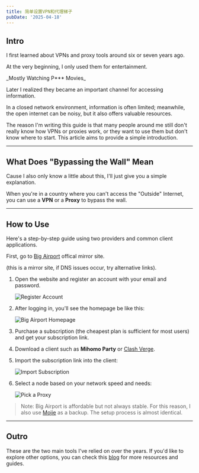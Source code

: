 ```yaml
---
title: 简单设置VPN和代理梯子
pubDate: '2025-04-18'
---
```



## Intro

I first learned about VPNs and proxy tools around six or seven years ago.

At the very beginning, I only used them for entertainment.

<Callout type="info" title="Info" collapsible close>
  _Mostly Watching P*** Movies_
</Callout>

Later I realized they became an important channel for accessing information.

In a closed network environment, information is often limited; meanwhile, the open internet can be noisy, but it also offers valuable resources.

The reason I'm writing this guide is that many people around me still don't really know how VPNs or proxies work, or they want to use them but don't know where to start. This article aims to provide a simple introduction.

---

## What Does "Bypassing the Wall" Mean

Cause I also only know a little about this, I'll just give you a simple explanation.

When you're in a country where you can't access the "Outside" Internet, you can use a **VPN** or a **Proxy** to bypass the wall.

---

## How to Use

Here's a step-by-step guide using two providers and common client applications.

First, go to [Big Airport](https://bigairport-mirror.com/) offical mirror site.

(this is a mirror site, if DNS issues occur, try alternative links).

1. Open the website and register an account with your email and password.

   ![Register Account](./_assets/register-account.png)

2. After logging in, you'll see the homepage be like this:

   ![Big Airport Homepage](./_assets/font-page.png)

3. Purchase a subscription (the cheapest plan is sufficient for most users) and get your subscription link.

4. Download a client such as **Mihomo Party** or [Clash Verge](https://github.com/clash-verge-rev/clash-verge-rev/releases/tag/v2.2.3).

5. Import the subscription link into the client:

   ![Import Subscription](./_assets/import-sub.png)

6. Select a node based on your network speed and needs:

   ![Pick a Proxy](./_assets/pick-your-proxy.png)

> Note: Big Airport is affordable but not always stable. For this reason, I also use [Mojie](https://mojie.me/#/dashboard) as a backup. The setup process is almost identical.

---

## Outro

These are the two main tools I've relied on over the years.
If you'd like to explore other options, you can check this [blog](https://clashx.pro/) for more resources and guides.
